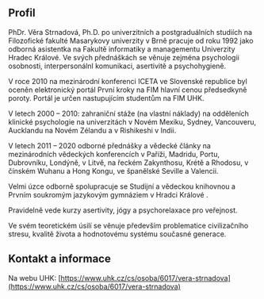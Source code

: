 
## Profil

PhDr. Věra Strnadová, Ph.D. po univerzitních a postgraduálních studiích na Filozofické fakulté Masarykovy univerzity v Brně pracuje od roku 1992 jako odborná asistentka na Fakultě informatiky a managementu Univerzity Hradec Králové. Ve svých přednáškách se věnuje zejména psychologii osobnosti, interpersonálnl komunikaci, asertivitě a psychohygieně.

V roce 2010 na mezinárodní konferenci ICETA ve Slovenské republice byl oceněn elektronický portál <Link href="/pknf">První kroky na FIM</Link> hlavní cenou předsedkyně poroty. Portál je určen nastupujícím studentům na FIM UHK.

V letech 2000 – 2010: zahraniční stáže (na vlastní náklady) na odděleních klinické psychologie na univerzitách v Novém Mexiku, Sydney, Vancouveru, Aucklandu na Novém Zélandu a v Rishikeshi v Indii.

V letech 2011 – 2020 odborné přednášky a vědecké články na mezinárodních vědeckých konferencích v Paříži, Madridu, Portu, Dubrovníku, Londýně, v Litvě, na řeckém Zakynthosu, Krétě a Rhodosu, v čínském Wuhanu a Hong Kongu, ve španělské Seville a Valencii.

Velmi úzce odborně spolupracuje se Studijní a vědeckou knihovnou a Prvním soukromým jazykovým gymnáziem v Hradci Králové .

Pravidelně vede kurzy asertivity, jógy a psychorelaxace pro veřejnost.

Ve svém teoretickém úsilí se věnuje především problematice civilizačního stresu, kvalitě života a hodnotovému systému současné generace.

## Kontakt a informace

Na webu UHK: [https://www.uhk.cz/cs/osoba/6017/vera-strnadova](https://www.uhk.cz/cs/osoba/6017/vera-strnadova)
